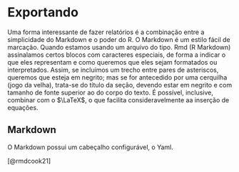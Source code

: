 # Exportando 

Uma forma interessante de fazer relatórios é a combinação entre a simplicidade do Markdown e o poder do R. O Markdown é um estilo fácil de marcação. Quando estamos usando um arquivo do tipo. Rmd (R Markdown) assinalamos certos blocos com caracteres especiais, de forma a indicar o que eles representam e como queremos que eles sejam formatados ou interpretados. Assim, se incluímos um trecho entre pares de asteriscos, queremos que esteja em negrito; mas se for antecedido por uma cerquilha (jogo da velha), trata-se do título da seção, devendo estar em negrito e com tamanho de fonte superior ao do corpo do texto. É possível, inclusive, combinar com o $\LaTeX$, o que facilita consideravelmente aa inserção de equações. 

## Markdown 

O Markdown possui um cabeçalho configurável, o Yaml.


[@rmdcook21] 